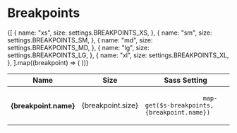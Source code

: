 
<Meta title="Styles/Breakpoints" />

# Breakpoints

<Canvas>
  <Story name="default">
    <Table>
      <thead>
        <tr>
          <th>Name</th>
          <th>Size</th>
          <th>Sass Setting</th>
        </tr>
      </thead>
      <tbody>
        {[
          {
            name: "xs",
            size: settings.BREAKPOINTS_XS,
          },
          {
            name: "sm",
            size: settings.BREAKPOINTS_SM,
          },
          {
            name: "md",
            size: settings.BREAKPOINTS_MD,
          },
          {
            name: "lg",
            size: settings.BREAKPOINTS_LG,
          },
          {
            name: "xl",
            size: settings.BREAKPOINTS_XL,
          },
        ].map((breakpoint) => (
          <tr key={breakpoint.size}>
            <th>{breakpoint.name}</th>
            <td>{breakpoint.size}</td>
            <td>
              <code className="u-select--all">
                map-get($s-breakpoints, {breakpoint.name})
              </code>
            </td>
          </tr>
        ))}
      </tbody>
    </Table>
  </Story>
</Canvas>
